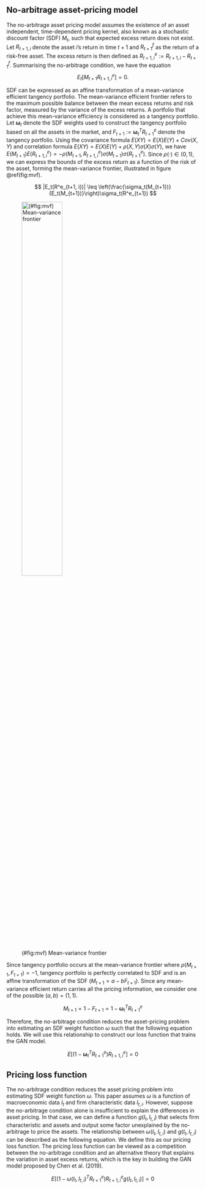 ## No-arbitrage asset-pricing model {#no_arbitrage}

The no-arbitrage asset pricing model assumes the existence
of an asset independent, time-dependent pricing kernel, also known as a stochastic
discount factor (SDF) $M_t$, such that expected excess return does not
exist. Let $R_{t+1, i}$ denote the asset $i$'s return in
time $t+1$ and $R^f_{t+1}$ as the return of a risk-free asset.
The excess return is then defined as $R^e_{t+1, i} :=
R_{t+1, i} - R^f_{t+1}$. Summarising the no-arbitrage
condition, we have the equation
$$
E_t[M_{t+1} R^e_{t+1, i}] = 0.
$$

SDF can be expressed as an affine transformation of a
mean-variance efficient tangency portfolio.
The mean-variance efficient frontier refers to the maximum
possible balance between the mean excess returns and risk
factor, measured by the variance of the
excess returns. A portfolio that achieve this mean-variance
efficiency is considered as a tangency portfolio. 
Let $\mathbf{\omega}_t$ denote the SDF weights used to
construct the tangency portfolio based on all the assets in
the market, and
$F_{t+1} := \mathbf{\omega}_t^T R^e_{t+1}$ denote the tangency
portfolio.
Using the covariance formula
$E(XY)=E(X)E(Y) + Cov(X, Y)$ and correlation formula 
$E(XY) = E(X)E(Y)+\rho(X, Y)\sigma(X)\sigma(Y)$,
we have $E(M_{t+1})E(R^e_{t+1,
i}) = -\rho(M_{t+1}, R^e_{t+1,
i})\sigma(M_{t+1})\sigma(R^e_{t+1})$. Since
$\rho(\cdot)\in(0, 1)$, we can express the bounds of the
excess return as a function of the risk of the asset,
forming the mean-variance frontier, illustrated in
figure \@ref(fig:mvf).

$$
|E_t(R^e_{t+1, i})| \leq \left(\frac{\sigma_t(M_{t+1})}
{E_t(M_{t+1})}\right)\sigma_t(R^e_{t+1})
$$

![(#fig:mvf) Mean-variance frontier](./src/mvf){width=50%}

Since tangency portfolio occurs at the mean-variance
frontier where $\rho(M_{t+1}, F_{t+1})=-1$,
tangency portfolio is perfectly correlated to SDF
and is an affine transformation of the SDF
($M_{t+1} = a - b F_{t+1}$). Since any
mean-variance efficient return carries all the pricing
information, we consider one of the possible $(a, b) = (1,
1)$.

$$
M_{t+1} = 1 - F_{t+1} = 1 - \mathbf{\omega}_t^T R^e_{t+1}
$$

Therefore, the no-arbitrage condition reduces the
asset-pricing problem into estimating an SDF weight function
$\omega$ such that the following equation holds. We will
use this relationship to construct our loss function that
trains the GAN model.

$$
E\left[\left(1-\mathbf{\omega}_t^T R^e_{t+1}\right)R^e_{t+1, i}\right] = 0
$$


## Pricing loss function {#loss_function}

The no-arbitrage condition reduces the asset pricing problem
into estimating SDF weight function $\omega$.
This paper assumes $\omega$ is a function of
macroeconomic data $I_t$ and firm characteristic
data $I_{t, i}$.
However, suppose the no-arbitrage condition
alone is insufficient to explain the differences in asset
pricing. In that case, we can define a function $g(I_t, I_{t, i})$
that selects firm characteristic and assets and output some factor
unexplained by the no-arbitrage
to price the assets. The relationship between $\omega(I_t,
I_{t, i})$ and $g(I_t, I_{t, i})$ can be described as the
following equation. We define this as our pricing loss
function. The pricing loss function can be viewed as a
competition between the no-arbitrage condition and an
alternative theory that explains the variation in
asset excess returns, which is the key in building the
GAN model proposed by Chen et al. (2019).

$$
E\left[\left(1-\omega(I_t, I_{t, i})^T R^e_{t+1}\right)R^e_{t+1, i}
g(I_t, I_{t, i})
\right] = 0
$$


